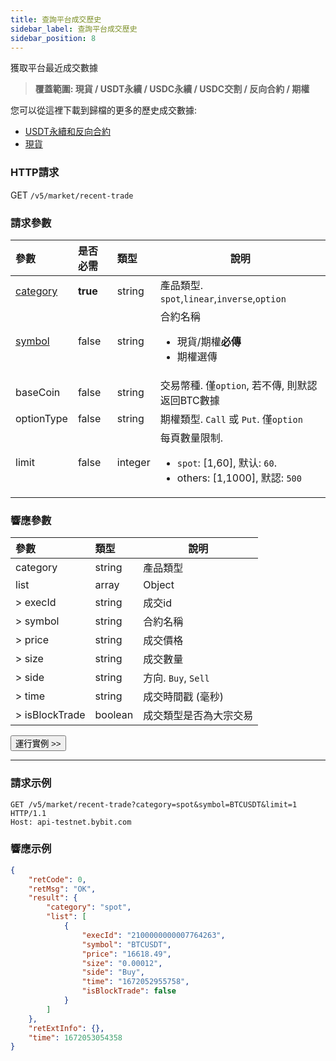 ```yaml
---
title: 查詢平台成交歷史
sidebar_label: 查詢平台成交歷史
sidebar_position: 8
---
```


獲取平台最近成交數據
> **覆蓋範圍: 現貨 / USDT永續 / USDC永續 / USDC交割 / 反向合約 / 期權**

您可以從這裡下載到歸檔的更多的歷史成交數據:
* <a href="https://public.bybit.com/trading/">USDT永續和反向合約</a>
* <a href="https://public.bybit.com/spot/">現貨</a>

### HTTP請求
GET `/v5/market/recent-trade`

### 請求參數
| 參數 | 是否必需 | 類型 | 說明|
|:----- |:-------|:-----|------ |
|[category](../enum#category) |**true** |string |產品類型. `spot`,`linear`,`inverse`,`option` |
|[symbol](../enum#symbol) |false |string |合約名稱<ul><li>現貨/期權**必傳**</li><li>期權選傳</li></ul>|
|baseCoin |false |string |交易幣種. 僅`option`, 若不傳, 則默認返回BTC數據|
|optionType |false |string |期權類型. `Call` 或 `Put`. 僅`option`|
|limit |false |integer |每頁數量限制.<ul><li>`spot`: [1,60], 默认: `60`.</li><li>others: [1,1000], 默認: `500`</li></ul>|

### 響應參數
| 參數 | 類型 | 說明|
|:----- |:-----|----- |
|category |string |產品類型 |
|list |array |Object |
|> execId |string |成交id |
|> symbol |string |合約名稱 |
|> price |string |成交價格 |
|> size |string |成交數量 |
|> side |string |方向. `Buy`, `Sell` |
|> time |string |成交時間戳 (毫秒) |
|> isBlockTrade |boolean |成交類型是否為大宗交易 |

<a href="/api-explorer/v5/market/recent-trade"><Button>運行實例 >></Button></a>

---

### 請求示例

```http
GET /v5/market/recent-trade?category=spot&symbol=BTCUSDT&limit=1 HTTP/1.1
Host: api-testnet.bybit.com
```

### 響應示例

```json
{
    "retCode": 0,
    "retMsg": "OK",
    "result": {
        "category": "spot",
        "list": [
            {
                "execId": "2100000000007764263",
                "symbol": "BTCUSDT",
                "price": "16618.49",
                "size": "0.00012",
                "side": "Buy",
                "time": "1672052955758",
                "isBlockTrade": false
            }
        ]
    },
    "retExtInfo": {},
    "time": 1672053054358
}
```
